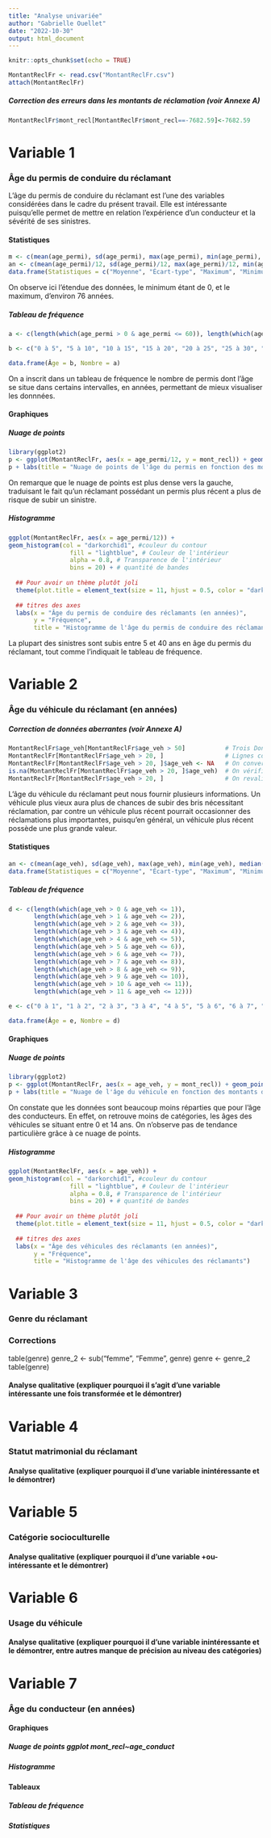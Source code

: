 ```yaml
---
title: "Analyse univariée"
author: "Gabrielle Ouellet"
date: "2022-10-30"
output: html_document
---
```


```r
knitr::opts_chunk$set(echo = TRUE)
```

```r
MontantReclFr <- read.csv("MontantReclFr.csv")
attach(MontantReclFr)
```

##### Correction des erreurs dans les montants de réclamation (voir Annexe A)
```r
MontantReclFr$mont_recl[MontantReclFr$mont_recl==-7682.59]<-7682.59
```

# Variable 1 
### Âge du permis de conduire du réclamant
L'âge du permis de conduire du réclamant est l'une des variables considérées dans le cadre du présent travail. Elle est intéressante puisqu'elle permet de mettre en relation l'expérience d'un conducteur et la sévérité de ses sinistres.

#### Statistiques
```r
m <- c(mean(age_permi), sd(age_permi), max(age_permi), min(age_permi), median(age_permi))
an <- c(mean(age_permi)/12, sd(age_permi)/12, max(age_permi)/12, min(age_permi)/12, median(age_permi)/12)
data.frame(Statistiques = c("Moyenne", "Écart-type", "Maximum", "Minimum", "Médiane"), Année = an, Mois = m)
```

On observe ici l'étendue des données, le minimum étant de 0, et le maximum, d'environ 76 années.


##### Tableau de fréquence
```r
a <- c(length(which(age_permi > 0 & age_permi <= 60)), length(which(age_permi > 60 & age_permi <= 120)), length(which(age_permi > 120 & age_permi <= 180)), length(which(age_permi > 180 & age_permi <= 240)), length(which(age_permi > 240 & age_permi <= 300)), length(which(age_permi > 300 & age_permi <= 360)), length(which(age_permi > 360 & age_permi <= 420)), length(which(age_permi > 420 & age_permi <= 480)), length(which(age_permi > 480 & age_permi <= 540)), length(which(age_permi > 540 & age_permi <= 600)), length(which(age_permi > 600 & age_permi <= 660)), length(which(age_permi > 660 & age_permi <= 720)), length(which(age_permi > 720 & age_permi <= 780)), length(which(age_permi > 780 & age_permi <= 840)), length(which(age_permi > 840 & age_permi <= 900)), length(which(age_permi > 900 & age_permi <= 960)))

b <- c("0 à 5", "5 à 10", "10 à 15", "15 à 20", "20 à 25", "25 à 30", "30 à 35", "35 à 40", "40 à 45", "45 à 50", "50 à 55", "55 à 60", "60 à 65", "65 à 70", "70 à 75", "75 à 80")

data.frame(Âge = b, Nombre = a)

```

On a inscrit dans un tableau de fréquence le nombre de permis dont l'âge se situe dans certains intervalles, en années, permettant de mieux visualiser les donnnées.


#### Graphiques
##### Nuage de points
```r
library(ggplot2)
p <- ggplot(MontantReclFr, aes(x = age_permi/12, y = mont_recl)) + geom_point()
p + labs(title = "Nuage de points de l'âge du permis en fonction des montants de réclamations", x = "Âge du permis de conduire du réclamant (en années)", y = "Montants de réclamations") + theme(plot.title = element_text(color = "dark blue", size = 11.5, hjust = 0.5, face = "bold"))
```

On remarque que le nuage de points est plus dense vers la gauche, traduisant le fait qu'un réclamant possédant un permis plus récent a plus de risque de subir un sinistre.


##### Histogramme
```r
ggplot(MontantReclFr, aes(x = age_permi/12)) + 
geom_histogram(col = "darkorchid1", #couleur du contour
                 fill = "lightblue", # Couleur de l'intérieur
                 alpha = 0.8, # Transparence de l'intérieur
                 bins = 20) + # quantité de bandes
  
  ## Pour avoir un thème plutôt joli
  theme(plot.title = element_text(size = 11, hjust = 0.5, color = "dark blue", face = "bold")) + 
  
  ## titres des axes
  labs(x = "Âge du permis de conduire des réclamants (en années)",
       y = "Fréquence",
       title = "Histogramme de l'âge du permis de conduire des réclamants")
```

La plupart des sinistres sont subis entre 5 et 40 ans en âge du permis du réclamant, tout comme l'indiquait le tableau de fréquence.

# Variable 2
### Âge du véhicule du réclamant (en années)

##### Correction de données aberrantes (voir Annexe A)
```r
MontantReclFr$age_veh[MontantReclFr$age_veh > 50]           # Trois Données: 160, 160, 159.
MontantReclFr[MontantReclFr$age_veh > 20, ]                 # Lignes complètes de ces données.
MontantReclFr[MontantReclFr$age_veh > 20, ]$age_veh <- NA   # On converti en NA.
is.na(MontantReclFr[MontantReclFr$age_veh > 20, ]$age_veh)  # On vérifie que les données sont bien des NA.
MontantReclFr[MontantReclFr$age_veh > 20, ]                 # On revalide le tout sur la ligne.
```

L'âge du véhicule du réclamant peut nous fournir plusieurs informations. Un véhicule plus vieux aura plus de chances de subir des bris nécessitant réclamation, par contre un véhicule plus récent pourrait occasionner des réclamations plus importantes, puisqu'en général, un véhicule plus récent possède une plus grande valeur.

#### Statistiques
```r
an <- c(mean(age_veh), sd(age_veh), max(age_veh), min(age_veh), median(age_veh))
data.frame(Statistiques = c("Moyenne", "Écart-type", "Maximum", "Minimum", "Médiane"), Année = an)
```

##### Tableau de fréquence
```r
d <- c(length(which(age_veh > 0 & age_veh <= 1)),
       length(which(age_veh > 1 & age_veh <= 2)),
       length(which(age_veh > 2 & age_veh <= 3)),
       length(which(age_veh > 3 & age_veh <= 4)),
       length(which(age_veh > 4 & age_veh <= 5)),
       length(which(age_veh > 5 & age_veh <= 6)),
       length(which(age_veh > 6 & age_veh <= 7)),
       length(which(age_veh > 7 & age_veh <= 8)),
       length(which(age_veh > 8 & age_veh <= 9)),
       length(which(age_veh > 9 & age_veh <= 10)),
       length(which(age_veh > 10 & age_veh <= 11)),
       length(which(age_veh > 11 & age_veh <= 12)))

e <- c("0 à 1", "1 à 2", "2 à 3", "3 à 4", "4 à 5", "5 à 6", "6 à 7", "7 à 8", "8 à 9", "9 à 10", "10 à 11", "11 à 12")

data.frame(Âge = e, Nombre = d)

```


#### Graphiques
##### Nuage de points
```r
library(ggplot2)
p <- ggplot(MontantReclFr, aes(x = age_veh, y = mont_recl)) + geom_point()
p + labs(title = "Nuage de l'âge du véhicule en fonction des montants de réclamations", x = "Âge du véhicule du réclamant (en années)", y = "Montants de réclamations") + theme(plot.title = element_text(color = "dark blue", size = 8.5, hjust = 0.5, face = "bold"))
```

On constate que les données sont beaucoup moins réparties que pour l'âge des conducteurs. En effet, on retrouve moins de catégories, les âges des véhicules se situant entre 0 et 14 ans. On n'observe pas de tendance particulière grâce à ce nuage de points.


##### Histogramme
```r
ggplot(MontantReclFr, aes(x = age_veh)) + 
geom_histogram(col = "darkorchid1", #couleur du contour
                 fill = "lightblue", # Couleur de l'intérieur
                 alpha = 0.8, # Transparence de l'intérieur
                 bins = 20) + # quantité de bandes
  
  ## Pour avoir un thème plutôt joli
  theme(plot.title = element_text(size = 11, hjust = 0.5, color = "dark blue", face = "bold")) + 
  
  ## titres des axes
  labs(x = "Âge des véhicules des réclamants (en années)",
       y = "Fréquence",
       title = "Histogramme de l'âge des véhicules des réclamants")
```

# Variable 3 
### Genre du réclamant
### Corrections
table(genre)
genre_2 <- sub("femme", "Femme", genre)
genre <- genre_2
table(genre)

#### Analyse qualitative (expliquer pourquoi il s'agit d'une variable intéressante une fois transformée et le démontrer)


# Variable 4
### Statut matrimonial du réclamant
#### Analyse qualitative (expliquer pourquoi il d'une variable inintéressante et le démontrer)


# Variable 5
### Catégorie socioculturelle
#### Analyse qualitative (expliquer pourquoi il d'une variable +ou- intéressante et le démontrer)


# Variable 6
### Usage du véhicule
#### Analyse qualitative (expliquer pourquoi il d'une variable inintéressante et le démontrer, entre autres manque de précision au niveau des catégories)


# Variable 7
### Âge du conducteur (en années)
#### Graphiques
##### Nuage de points ggplot mont_recl~age_conduct
##### Histogramme
#### Tableaux
##### Tableau de fréquence
##### Statistiques